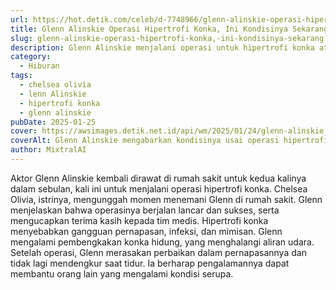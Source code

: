 ```yaml
---
url: https://hot.detik.com/celeb/d-7748966/glenn-alinskie-operasi-hipertrofi-konka-ini-kondisinya-sekarang
title: Glenn Alinskie Operasi Hipertrofi Konka, Ini Kondisinya Sekarang
slug: glenn-alinskie-operasi-hipertrofi-konka,-ini-kondisinya-sekarang
description: Glenn Alinskie menjalani operasi untuk hipertrofi konka atau turbinate hypertrophy.
category:
  - Hiburan
tags:
  - chelsea olivia
  - lenn Alinskie
  - hipertrofi konka
  - glenn alinskie
pubDate: 2025-01-25
cover: https://awsimages.detik.net.id/api/wm/2025/01/24/glenn-alinskie_169.jpeg?wid=54&w=650&v=1&t=jpeg
coverAlt: Glenn Alinskie mengabarkan kondisinya usai operasi hipertrofi konka. Foto dok. Instagram Glenn Alinskie
author: MixtralAI
---
```

Aktor Glenn Alinskie kembali dirawat di rumah sakit untuk kedua kalinya dalam sebulan, kali ini untuk menjalani operasi hipertrofi konka. Chelsea Olivia, istrinya, mengunggah momen menemani Glenn di rumah sakit. Glenn menjelaskan bahwa operasinya berjalan lancar dan sukses, serta mengucapkan terima kasih kepada tim medis. Hipertrofi konka menyebabkan gangguan pernapasan, infeksi, dan mimisan. Glenn mengalami pembengkakan konka hidung, yang menghalangi aliran udara. Setelah operasi, Glenn merasakan perbaikan dalam pernapasannya dan tidak lagi mendengkur saat tidur. Ia berharap pengalamannya dapat membantu orang lain yang mengalami kondisi serupa.
